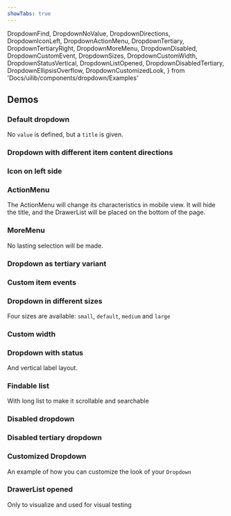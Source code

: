 ```yaml
---
showTabs: true
---
```


  DropdownFind,
  DropdownNoValue,
  DropdownDirections,
  DropdownIconLeft,
  DropdownActionMenu,
  DropdownTertiary,
  DropdownTertiaryRight,
  DropdownMoreMenu,
  DropdownDisabled,
  DropdownCustomEvent,
  DropdownSizes,
  DropdownCustomWidth,
  DropdownStatusVertical,
  DropdownListOpened,
  DropdownDisabledTertiary,
  DropdownEllipsisOverflow,
  DropdownCustomizedLook,
} from 'Docs/uilib/components/dropdown/Examples'

## Demos

### Default dropdown

No `value` is defined, but a `title` is given.

<DropdownNoValue />

### Dropdown with different item content directions

<DropdownDirections />

### Icon on left side

<DropdownIconLeft />

### ActionMenu

The ActionMenu will change its characteristics in mobile view. It will hide the title, and the DrawerList will be placed on the bottom of the page.

<DropdownActionMenu />

### MoreMenu

No lasting selection will be made.

<DropdownMoreMenu />

### Dropdown as tertiary variant

<DropdownTertiary />
<VisibleWhenVisualTest>
  <DropdownTertiaryRight />
</VisibleWhenVisualTest>

### Custom item events

<DropdownCustomEvent />

### Dropdown in different sizes

Four sizes are available: `small`, `default`, `medium` and `large`

<DropdownSizes />

### Custom width

<DropdownCustomWidth />

### Dropdown with status

And vertical label layout.

<DropdownStatusVertical />

### Findable list

With long list to make it scrollable and searchable

<DropdownFind />

### Disabled dropdown

<DropdownDisabled />

### Disabled tertiary dropdown

<DropdownDisabledTertiary />

### Customized Dropdown

An example of how you can customize the look of your `Dropdown`

<DropdownCustomizedLook />

### DrawerList opened

Only to visualize and used for visual testing

<DropdownListOpened />

<VisibleWhenVisualTest>
  <DropdownEllipsisOverflow />
</VisibleWhenVisualTest>
